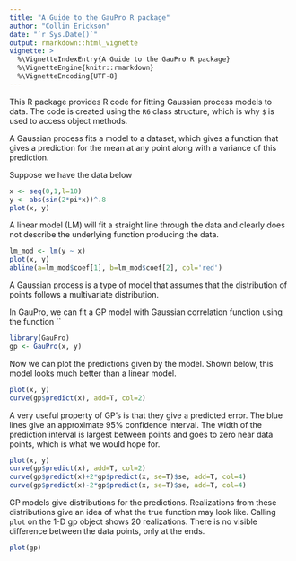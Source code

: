 ```yaml
---
title: "A Guide to the GauPro R package"
author: "Collin Erickson"
date: "`r Sys.Date()`"
output: rmarkdown::html_vignette
vignette: >
  %\VignetteIndexEntry{A Guide to the GauPro R package}
  %\VignetteEngine{knitr::rmarkdown}
  %\VignetteEncoding{UTF-8}
---
```



This R package provides R code for fitting Gaussian process models to data.
The code is created using the `R6` class structure, which is why `$` is used to access object methods.

A Gaussian process fits a model to a dataset, which gives a function that gives a prediction for the mean at any point along with a variance of this prediction.

Suppose we have the data below

```r
x <- seq(0,1,l=10)
y <- abs(sin(2*pi*x))^.8
plot(x, y)
```

A linear model (LM) will fit a straight line through the data and clearly does not describe the underlying function producing the data.

```r
lm_mod <- lm(y ~ x)
plot(x, y)
abline(a=lm_mod$coef[1], b=lm_mod$coef[2], col='red')
```

A Gaussian process is a type of model that assumes that the distribution of points
follows a multivariate distribution.

In GauPro, we can fit a GP model with Gaussian correlation function using
the function ``

```r
library(GauPro)
gp <- GauPro(x, y)
```

Now we can plot the predictions given by the model.
Shown below, this model looks much better than a linear model.

```r
plot(x, y)
curve(gp$predict(x), add=T, col=2)
```

A very useful property of GP's is that they give a predicted error.
The blue lines give an approximate 95% confidence interval.
The width of the prediction interval is largest between points
and goes to zero near data points, which is what we would hope for.

```r
plot(x, y)
curve(gp$predict(x), add=T, col=2)
curve(gp$predict(x)+2*gp$predict(x, se=T)$se, add=T, col=4)
curve(gp$predict(x)-2*gp$predict(x, se=T)$se, add=T, col=4)
```

GP models give distributions for the predictions.
Realizations from these distributions give an idea of
what the true function may look like.
Calling `plot` on the 1-D gp object shows 20 realizations.
There is no visible difference between the data points,
only at the ends.

```r
plot(gp)
```

